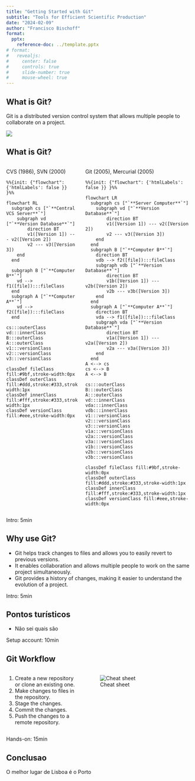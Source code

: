 ```yaml
---
title: "Getting Started with Git"
subtitle: "Tools for Efficient Scientific Production"
date: "2024-02-09"
author: "Francisco Bischoff"
format: 
  pptx: 
    reference-doc: ../template.pptx
# format:
#   revealjs: 
#     center: false
#     controls: true
#     slide-number: true
#     mouse-wheel: true
---
```


## What is Git?

Git is a distributed version control system that allows multiple people to collaborate on a project.

![](images/paste-3.png)

## What is Git?

::: columns
::: {.column width="40%"}
CVS (1986), SVN (2000)

```mermaid
%%{init: {"flowchart": {'htmlLabels': false }} }%%

flowchart RL
  subgraph cs ["`**Central VCS Server**`"]
    subgraph vd ["`**Version Database**`"]
        direction BT
        v1([Version 1]) --- v2([Version 2])
        v2 --- v3([Version 3])
    end
  end
  
  subgraph B ["`**Computer B**`"]
    vd --> f1([file]):::fileClass
  end
  subgraph A ["`**Computer A**`"]
    vd --> f2([file]):::fileClass
  end

cs:::outerClass
vd:::innerClass
B:::outerClass
A:::outerClass
v1:::versionClass
v2:::versionClass
v3:::versionClass

classDef fileClass fill:#9bf,stroke-width:0px
classDef outerClass fill:#ddd,stroke:#333,stroke-width:1px
classDef innerClass fill:#fff,stroke:#333,stroke-width:1px
classDef versionClass fill:#eee,stroke-width:0px
```
:::

::: {.column width="60%"}
Git (2005), Mercurial (2005)

```mermaid
%%{init: {"flowchart": {'htmlLabels': false }} }%%

flowchart LR
  subgraph cs ["`**Server Computer**`"]
    subgraph vd ["`**Version Database**`"]
        direction BT
        v1([Version 1]) --- v2([Version 2])
        v2 --- v3([Version 3])
    end
  end
  subgraph B ["`**Computer B**`"]
    direction BT
    vdb --> f2([file]):::fileClass
    subgraph vdb ["`**Version Database**`"]
        direction BT
        v1b([Version 1]) --- v2b([Version 2])
        v2b --- v3b([Version 3])
    end
  end
  subgraph A ["`**Computer A**`"]
    direction BT
    vda --> f1([file]):::fileClass
    subgraph vda ["`**Version Database**`"]
        direction BT
        v1a([Version 1]) --- v2a([Version 2])
        v2a --- v3a([Version 3])
    end
  end
A <--> cs
cs <--> B
A <--> B

cs:::outerClass
B:::outerClass
A:::outerClass
vd:::innerClass
vda:::innerClass
vdb:::innerClass
v1:::versionClass
v2:::versionClass
v3:::versionClass
v1a:::versionClass
v2a:::versionClass
v3a:::versionClass
v1b:::versionClass
v2b:::versionClass
v3b:::versionClass

classDef fileClass fill:#9bf,stroke-width:0px
classDef outerClass fill:#ddd,stroke:#333,stroke-width:1px
classDef innerClass fill:#fff,stroke:#333,stroke-width:1px
classDef versionClass fill:#eee,stroke-width:0px
```
:::
:::

::: notes
Intro: 5min
:::

## Why use Git?

-   Git helps track changes to files and allows you to easily revert to previous versions.
-   It enables collaboration and allows multiple people to work on the same project simultaneously.
-   Git provides a history of changes, making it easier to understand the evolution of a project.

::: notes
Intro: 5min
:::

## Pontos turísticos

- Não sei quais são

::: notes
Setup account: 10min
:::

## Git Workflow

::: columns
::: {.column width="40%"}
1.  Create a new repository or clone an existing one.
2.  Make changes to files in the repository.
3.  Stage the changes.
4.  Commit the changes.
5.  Push the changes to a remote repository.
:::

::: {.column width="60%"}
![Cheat sheet](images/paste-2.png){fig-align="right"}
:::
:::

::: notes
Hands-on: 15min
:::

## Conclusao

O melhor lugar de Lisboa é o Porto
